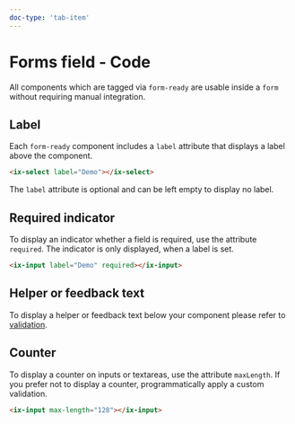 ```yaml
---
doc-type: 'tab-item'
---
```


# Forms field - Code

All components which are tagged via `form-ready` are usable inside a `form` without requiring manual integration.

## Label

Each `form-ready` component includes a `label` attribute that displays a label above the component.

```html
<ix-select label="Demo"></ix-select>
```

The `label` attribute is optional and can be left empty to display no label.

## Required indicator

To display an indicator whether a field is required, use the attribute `required`. The indicator is only displayed, when a label is set.

```html
<ix-input label="Demo" required></ix-input>
```

## Helper or feedback text

To display a helper or feedback text below your component please refer to [validation](../forms-validation).

## Counter

To display a counter on inputs or textareas, use the attribute `maxLength`. If you prefer not to display a counter, programmatically apply a custom validation.

```html
<ix-input max-length="128"></ix-input>
```
